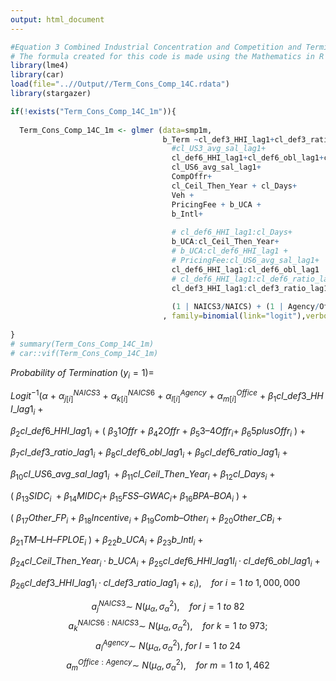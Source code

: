 ```yaml
---
output: html_document
---
```

```r
#Equation 3 Combined Industrial Concentration and Competition and Terminations
# The formula created for this code is made using the Mathematics in R Markdown. For more about Mathematics formatting in R Markdown, see my "Mathematics Formatting in R Markdown" file.
library(lme4)
library(car)
load(file="..//Output//Term_Cons_Comp_14C.rdata") 
library(stargazer)

if(!exists("Term_Cons_Comp_14C_1m")){
  
  Term_Cons_Comp_14C_1m <- glmer (data=smp1m,
                                  b_Term ~cl_def3_HHI_lag1+cl_def3_ratio_lag1+#cl_def3_obl_lag1+
                                    #cl_US3_avg_sal_lag1+
                                    cl_def6_HHI_lag1+cl_def6_obl_lag1+cl_def6_ratio_lag1+
                                    cl_US6_avg_sal_lag1+
                                    CompOffr+
                                    cl_Ceil_Then_Year + cl_Days+ 
                                    Veh +
                                    PricingFee + b_UCA +
                                    b_Intl+
                                    
                                    # cl_def6_HHI_lag1:cl_Days+
                                    b_UCA:cl_Ceil_Then_Year+
                                    # b_UCA:cl_def6_HHI_lag1 +
                                    # PricingFee:cl_US6_avg_sal_lag1+
                                    cl_def6_HHI_lag1:cl_def6_obl_lag1  +
                                    # cl_def6_HHI_lag1:cl_def6_ratio_lag1+
                                    cl_def3_HHI_lag1:cl_def3_ratio_lag1+  
                                    
                                    (1 | NAICS3/NAICS) + (1 | Agency/Office)
                                  , family=binomial(link="logit"),verbose=1)
  
}
# summary(Term_Cons_Comp_14C_1m)
# car::vif(Term_Cons_Comp_14C_1m)
```

$Probability~of~Termination~(y_i = 1) =$

$Logit^{-1}(α~+~α^{NAICS3}_{j[i]}~+~α^{NAICS6}_{k[i]}~+~α^{Agency}_{l[i]}~+~α^{Office}_{m[i]}~+~β_{1}cl\_def3\_HHI\_lag1_{i}~+$

$β_{2}cl\_def6\_HHI\_lag1_{i}~+~(~β_{3}1Offr~+~β_{4}2Offr~+~β_{5}3–4Offr_{i}+~β_{6}5plusOffr_{i}~)~+$

$β_{7}cl\_def3\_ratio\_lag1_{i}~+~β_{8}cl\_def6\_obl\_lag1_{i}~+~β_{9}cl\_def6\_ratio\_lag1_{i}~+$

$β_{10}cl\_US6\_avg\_sal\_lag1_{i}~+β_{11}cl\_Ceil\_Then\_Year_{i}~+~β_{12}cl\_Days_{i}~+$

$(~β_{13}SIDC_{i}~+β_{14}MIDC_{i}+~β_{15}FSS–GWAC_{i}+~β_{16}BPA–BOA_{i}~)~+$

$(~β_{17}Other\_FP_{i}~+~β_{18}Incentive_{i}~+~β_{19}Comb–Other_{i}~+~β_{20}Other\_CB_{i}~+$

$β_{21}TM–LH–FPLOE_{i}~)~+~β_{22}b\_UCA_{i}~+~β_{23}b\_Intl_{i}~+$

$β_{24}cl\_Ceil\_Then\_Year_{i}·b\_UCA_{i}~+~β_{25}cl\_def6\_HHI\_lag1l_{i}·cl\_def6\_obl\_lag1_{i}~+$

$β_{26}cl\_def3\_HHI\_lag1_{i}·cl\_def3\_ratio\_lag1_{i}~+~ε_{i}),~~~~for~i=1~to~1,000,000$

$$a^{NAICS3}_{j}\sim~N(μ_{α},σ^{2}_{α}),~~~~for~j= 1~to~82$$
$$a^{NAICS6:NAICS3}_{k}\sim~N(μ_{α},σ^{2}_{α}),~~~~for~k= 1~to~973;$$
$$a^{Agency}_{l}\sim~N(μ_{α},σ^{2}_{α}),~for~l= 1~to~24$$ $$a^{Office:Agency}_{m}\sim~N(μ_{α},σ^{2}_{α}),~~~~for~m= 1~to~1,462$$